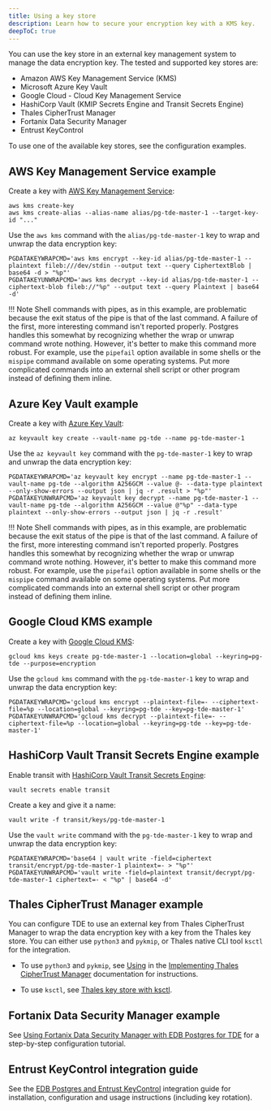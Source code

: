 ```yaml
---
title: Using a key store
description: Learn how to secure your encryption key with a KMS key.
deepToC: true
---
```


You can use the key store in an external key management system to manage the data encryption key. The tested and supported key stores are:

- Amazon AWS Key Management Service (KMS)
- Microsoft Azure Key Vault
- Google Cloud - Cloud Key Management Service
- HashiCorp Vault (KMIP Secrets Engine and Transit Secrets Engine)
- Thales CipherTrust Manager
- Fortanix Data Security Manager
- Entrust KeyControl

To use one of the available key stores, see the configuration examples.

## AWS Key Management Service example

Create a key with [AWS Key Management Service](https://docs.aws.amazon.com/kms/):

```shell
aws kms create-key
aws kms create-alias --alias-name alias/pg-tde-master-1 --target-key-id "..."
```

Use the `aws kms` command with the `alias/pg-tde-master-1` key to wrap and unwrap the data encryption key:

```shell
PGDATAKEYWRAPCMD='aws kms encrypt --key-id alias/pg-tde-master-1 --plaintext fileb:///dev/stdin --output text --query CiphertextBlob | base64 -d > "%p"'
PGDATAKEYUNWRAPCMD='aws kms decrypt --key-id alias/pg-tde-master-1 --ciphertext-blob fileb://"%p" --output text --query Plaintext | base64 -d'
```
!!! Note
    Shell commands with pipes, as in this example, are problematic because the exit status of the pipe is that of the last command. A failure of the first, more interesting command isn't reported properly. Postgres handles this somewhat by recognizing whether the wrap or unwrap command wrote nothing. However, it's better to make this command more robust. For example, use the `pipefail` option available in some shells or the `mispipe` command available on some operating systems. Put more complicated commands into an external shell script or other program instead of defining them inline.

## Azure Key Vault example

Create a key with [Azure Key Vault](https://learn.microsoft.com/en-us/azure/key-vault/):

```shell
az keyvault key create --vault-name pg-tde --name pg-tde-master-1
```

Use the `az keyvault key` command with the `pg-tde-master-1` key to wrap and unwrap the data encryption key:

```shell
PGDATAKEYWRAPCMD='az keyvault key encrypt --name pg-tde-master-1 --vault-name pg-tde --algorithm A256GCM --value @- --data-type plaintext --only-show-errors --output json | jq -r .result > "%p"'
PGDATAKEYUNWRAPCMD='az keyvault key decrypt --name pg-tde-master-1 --vault-name pg-tde --algorithm A256GCM --value @"%p" --data-type plaintext --only-show-errors --output json | jq -r .result'
```
!!! Note
    Shell commands with pipes, as in this example, are problematic because the exit status of the pipe is that of the last command. A failure of the first, more interesting command isn't reported properly. Postgres handles this somewhat by recognizing whether the wrap or unwrap command wrote nothing. However, it's better to make this command more robust. For example, use the `pipefail` option available in some shells or the `mispipe` command available on some operating systems. Put more complicated commands into an external shell script or other program instead of defining them inline.

## Google Cloud KMS example

Create a key with [Google Cloud KMS](https://cloud.google.com/kms/docs):

```shell
gcloud kms keys create pg-tde-master-1 --location=global --keyring=pg-tde --purpose=encryption
```

Use the `gcloud kms` command with the `pg-tde-master-1` key to wrap and unwrap the data encryption key:

```shell
PGDATAKEYWRAPCMD='gcloud kms encrypt --plaintext-file=- --ciphertext-file=%p --location=global --keyring=pg-tde --key=pg-tde-master-1'
PGDATAKEYUNWRAPCMD='gcloud kms decrypt --plaintext-file=- --ciphertext-file=%p --location=global --keyring=pg-tde --key=pg-tde-master-1'
```

## HashiCorp Vault Transit Secrets Engine example

Enable transit with [HashiCorp Vault Transit Secrets Engine](https://developer.hashicorp.com/vault/docs):

```shell
vault secrets enable transit
```

Create a key and give it a name:

```shell
vault write -f transit/keys/pg-tde-master-1
```

Use the `vault write` command with the `pg-tde-master-1` key to wrap and unwrap the data encryption key:

```
PGDATAKEYWRAPCMD='base64 | vault write -field=ciphertext transit/encrypt/pg-tde-master-1 plaintext=- > "%p"'
PGDATAKEYUNWRAPCMD='vault write -field=plaintext transit/decrypt/pg-tde-master-1 ciphertext=- < "%p" | base64 -d'
```

## Thales CipherTrust Manager example

You can configure TDE to use an external key from Thales CipherTrust Manager to wrap the data encryption key with a key from the Thales key store. You can either use `python3` and `pykmip`, or Thales native CLI tool `ksctl` for the integration. 

-  To use `python3` and `pykmip`, see [Using](/partner_docs/ThalesCipherTrustManager/05-UsingThalesCipherTrustManager/) in the [Implementing Thales CipherTrust Manager](/partner_docs/ThalesCipherTrustManager/) documentation for instructions.

-  To use `ksctl`, see [Thales key store with ksctl](/tde/latest/secure_key/key_store/thales_ksctl).

## Fortanix Data Security Manager example 

See [Using Fortanix Data Security Manager with EDB Postgres for TDE](https://support.fortanix.com/docs/using-fortanix-data-security-manager-with-edb-postgres-for-tde) for a step-by-step configuration tutorial.

## Entrust KeyControl integration guide

See the [EDB Postgres and Entrust KeyControl](https://www.entrust.com/sites/default/files/2024-03/edb-postgres-and-entrust-keycontrol-ig.pdf) integration guide for installation, configuration and usage instructions (including key rotation).